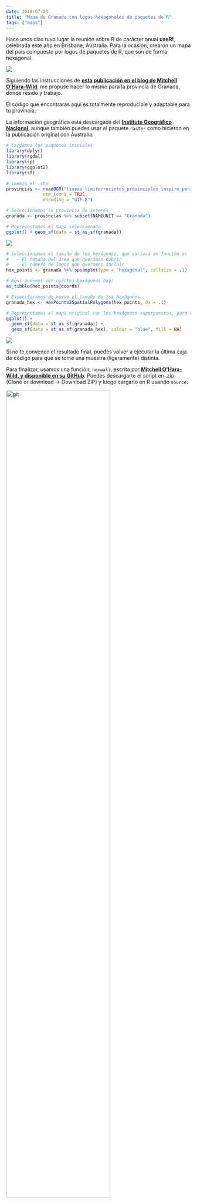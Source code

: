 ```yaml
---
date: 2018-07-23
title: "Mapa de Granada con logos hexagonales de paquetes de R"
tags: ["mapa"]
---
```


Hace unos días tuvo lugar la reunión sobre R de carácter anual **useR!**, celebrada este año en Brisbane, Australia. Para la ocasión, crearon un mapa del país compuesto por logos de paquetes de R, que son de forma hexagonal.

![](/posts/20180723_granada_hex/aus.png)

Siguiendo las instrucciones de **[esta publicación en el blog de Mitchell O'Hara-Wild]( https://blog.mitchelloharawild.com/blog/user-2018-feature-wall/)**, me propuse hacer lo mismo para la provincia de Granada, donde resido y trabajo.

El código que encontrarás aquí es totalmente reproducible y adaptable para tu provincia.

La información geográfica está descargada del **[Instituto Geográfico Nacional](https://www.cnig.es)**, aunque también puedes usar el paquete ``raster`` como hicieron en la publicación original con Australia.

``` r
# Cargamos los paquetes iniciales
library(dplyr)
library(rgdal)
library(sp)
library(ggplot2)
library(sf)

# Leemos el .shp
provincias <- readOGR("lineas_limite/recintos_provinciales_inspire_peninbal_etrs89/recintos_provinciales_inspire_peninbal_etrs89.shp",
              use_iconv = TRUE,
              encoding = "UTF-8")

# Seleccionamos la provincia de interés
granada <- provincias %>% subset(NAMEUNIT == "Granada")

# Representamos el mapa seleccionado
ggplot() + geom_sf(data = st_as_sf(granada))
```

![](/posts/20180723_granada_hex/ggranada.png)
```r
# Seleccionamos el tamaño de los hexágonos, que variará en función a:
#   - El tamaño del área que queramos cubrir
#   - El número de logos que queramos incluir
hex_points <- granada %>% spsample(type = "hexagonal", cellsize = .1)

# Aquí podemos ver cuántos hexágonos hay:
as_tibble(hex_points@coords)

# Especificamos de nuevo el tamaño de los hexágonos 
granada_hex <- HexPoints2SpatialPolygons(hex_points, dx = .1)

# Representamos el mapa original con los hexágonos superpuestos, para ver cómo quedaría:
ggplot() + 
  geom_sf(data = st_as_sf(granada)) + 
  geom_sf(data = st_as_sf(granada_hex), colour = "blue", fill = NA)

```

![](/posts/20180723_granada_hex/ggranada_hex.png)

Si no te convence el resultado final, puedes volver a ejecutar la última caja de código para que se tome una muestra (ligeramente) distinta.

Para finalizar, usamos una función, `hexwall`, escrita por **[Mitchell O'Hara-Wild, y disponible en su GitHub](https://github.com/mitchelloharawild/hexwall)**. Puedes descargarte el script en .zip (Clone or download -> Download ZIP) y luego cargarlo en R usando `source`.

<img src="/posts/20180723_granada_hex/git.png" alt="git" width=75%/>

```r
source("hexwall-master/hexwall.R")
```

Los parámetros de la función `hexwall` son simples:

- la carpeta donde tenemos los logos
- el ancho en píxeles de la imagen (¡cuidado! un tamaño muy grande podría hacer que el tiempo de ejecución se dispare).
- las coordenadas de los hexágonos
- y un modo de ordenación de los logos.

Yo he seleccionado algunos logos de paquetes que uso a menudo, y el resultado, con ordenación aleatoria, es el siguiente:

```r
hexwall(
  "samplehex",
  sticker_width = 200,
  coords = hex_points@coords,
  sort_mode = "random"
)
```


![](/posts/20180723_granada_hex/preview_random.png)

Y para terminar, os enseño cómo quedaría si ordenamos los stickers por color:
```r
hexwall(
  "samplehex",
  sticker_width = 200,
  coords = hex_points@coords,
  sort_mode = "color"
)
```



![](/posts/20180723_granada_hex/preview_color.png)






